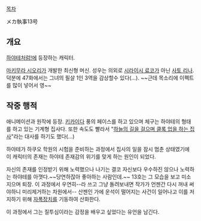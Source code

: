 [[목차]]

メカ執事13号

== 개요 ==

[[하야테처럼!]]에 등장하는 캐릭터. 

[[마키무라 시오리]]가 개발한 최신형 머신. 성우는 의외로 [[시라이시 료코]]가 아닌 [[사토 리나]]. 덕분에 47화에서는 그녀의 필살 1인 3역을 감상할수 있다(...). ~~근데 목소리에 이펙트를 많이 넣어서 영~~

== 작중 행적 ==

애니메이션과 원작에 등장. [[키카이다]] 풍의 페이스를 하고 있으며 체구는 하야테의 형태를 하고 있는 기계형 집사다. 또한 속도도 빨라서 "[[텐도 소우지|하늘의 길을 걸으며 클록 업을 하는 집사]]"라는 대사를 하기도 했다(...)

하야테가 하쿠오 학원의 시험을 준비하는 과정에서 집사의 일을 잠시 멈춘 상태였기에 이 캐릭터의 존재는 하야테 존재감의 위기를 맞게 하는 원인이 되었다. 

자신의 존재를 인정받기 위해 노력했으나 나기는 결코 자신보다 우수하진 않으나 노력하는 하야테를 아꼇다.~~당연하잖아 좋아하는 사람인데.~~ 13호는 그 모습을 보고 미소지으며 퇴장. 이 과정에서 우연히--라 쓰고 그냥 돌려보내면 작가가 언젠간 다시 꺼내 써야하니 미리제거하는 차원에서-- 산젠인 가에 운석이 떨어지는 사건이 일어나고 이를 저지하기 위해 [[자폭]]장치를 기동하여 산화한다. 

이 과정에서 그는 질투심이라는 감정을 배우고 싶었다는 유언을 남긴다.



